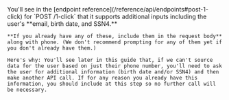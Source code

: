 
<Admonition type="tip">
    You'll see in the [endpoint reference](/reference/api/endpoints#post-1-click) for `POST /1-click` that it supports additional inputs including the user's **email, birth date, and SSN4.**

    **If you already have any of these, include them in the request body** along with phone. (We don't recommend prompting for any of them yet if you don't already have them.)

    Here's why: You'll see later in this guide that, if we can't source data for the user based on just their phone number, you'll need to ask the user for additional information (birth date and/or SSN4) and then make another API call. If for any reason you already have this information, you should include at this step so no further call will be necessary.
</Admonition>